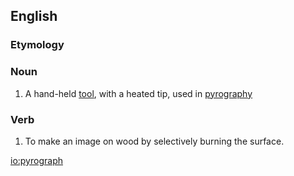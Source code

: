 ==English==

===Etymology===
{{back-form|pyrography|lang=en}}

===Noun===
{{en-noun}}

# A hand-held [[tool]], with a heated tip, used in [[pyrography]]

===Verb===
{{en-verb}}

# {{lb|en|transitive|intransitive}} To make an image on wood by selectively burning the surface.

[[io:pyrograph]]
